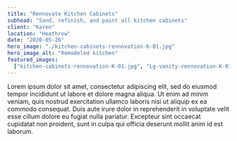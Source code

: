 ```yaml
---
title: "Rennovate Kitchen Cabinets"
subhead: "Sand, refinish, and paint all kitchen cabinets"
client: "Karen"
location: "Heathrow"
date: "2020-05-26"
hero_image: "./kitchen-cabinets-rennovation-K-01.jpg"
hero_image_alt: "Remodeled kitchen"
featured_images:
  ["kitchen-cabinets-rennovation-K-01.jpg", "Lg-vanity-rennovation-K-01.jpg"]
---
```


Lorem ipsum dolor sit amet, consectetur adipiscing elit, sed do eiusmod tempor incididunt ut labore et dolore magna aliqua. Ut enim ad minim veniam, quis nostrud exercitation ullamco laboris nisi ut aliquip ex ea commodo consequat. Duis aute irure dolor in reprehenderit in voluptate velit esse cillum dolore eu fugiat nulla pariatur. Excepteur sint occaecat cupidatat non proident, sunt in culpa qui officia deserunt mollit anim id est laborum.
